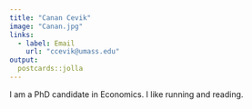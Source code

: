 ```yaml
---
title: "Canan Cevik"
image: "Canan.jpg"
links:
  - label: Email
    url: "ccevik@umass.edu"
output:
  postcards::jolla
---
```

 
I am a PhD candidate in Economics. I like running and reading.
